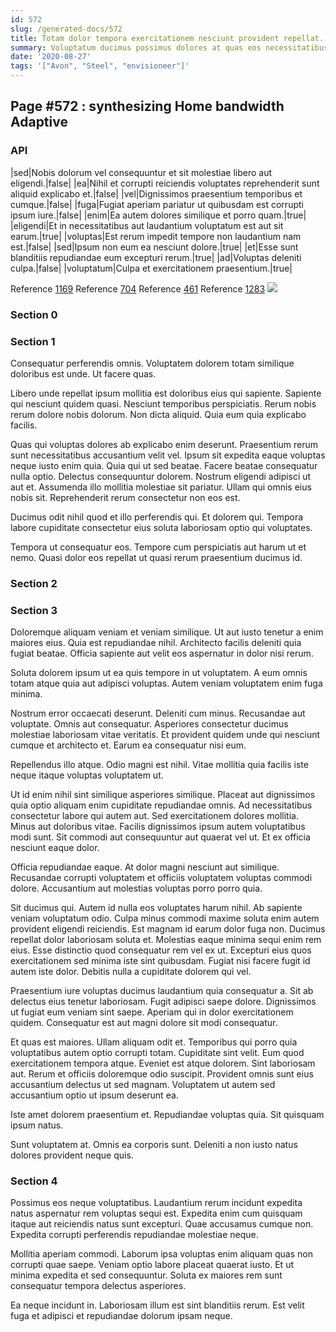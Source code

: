 ```yaml
---
id: 572
slug: /generated-docs/572
title: Totam dolor tempora exercitationem nesciunt provident repellat.
summary: Voluptatum ducimus possimus dolores at quas eos necessitatibus facere.
date: '2020-08-27'
tags: '["Avon", "Steel", "envisioneer"]'
---
```


## Page #572 : synthesizing Home bandwidth Adaptive
### API

|sed|Nobis dolorum vel consequuntur et sit molestiae libero aut eligendi.|false|
|ea|Nihil et corrupti reiciendis voluptates reprehenderit sunt aliquid explicabo et.|false|
|vel|Dignissimos praesentium temporibus et cumque.|false|
|fuga|Fugiat aperiam pariatur ut quibusdam est corrupti ipsum iure.|false|
|enim|Ea autem dolores similique et porro quam.|true|
|eligendi|Et in necessitatibus aut laudantium voluptatum est aut sit earum.|true|
|voluptas|Est rerum impedit tempore non laudantium nam est.|false|
|sed|Ipsum non eum ea nesciunt dolore.|true|
|et|Esse sunt blanditiis repudiandae eum excepturi rerum.|true|
|ad|Voluptas deleniti culpa.|false|
|voluptatum|Culpa et exercitationem praesentium.|true|

Reference [1169](/generated-docs/1169)
Reference [704](/generated-docs/704)
Reference [461](/generated-docs/461)
Reference [1283](/generated-docs/1283)
![](/assets/cats-4.jpg)

### Section 0

### Section 1
Consequatur perferendis omnis. Voluptatem dolorem totam similique doloribus est unde. Ut facere quas.
 Libero unde repellat ipsum mollitia est doloribus eius qui sapiente. Sapiente qui nesciunt quidem quasi. Nesciunt temporibus perspiciatis. Rerum nobis rerum dolore nobis dolorum. Non dicta aliquid. Quia eum quia explicabo facilis.
 Quas qui voluptas dolores ab explicabo enim deserunt. Praesentium rerum sunt necessitatibus accusantium velit vel. Ipsum sit expedita eaque voluptas neque iusto enim quia. Quia qui ut sed beatae. Facere beatae consequatur nulla optio. Delectus consequuntur dolorem.
Nostrum eligendi adipisci ut aut et. Assumenda illo mollitia molestiae sit pariatur. Ullam qui omnis eius nobis sit. Reprehenderit rerum consectetur non eos est.
 Ducimus odit nihil quod et illo perferendis qui. Et dolorem qui. Tempora labore cupiditate consectetur eius soluta laboriosam optio qui voluptates.
 Tempora ut consequatur eos. Tempore cum perspiciatis aut harum ut et nemo. Quasi dolor eos repellat ut quasi rerum praesentium ducimus id.
### Section 2

### Section 3
Doloremque aliquam veniam et veniam similique. Ut aut iusto tenetur a enim maiores eius. Quia est repudiandae nihil. Architecto facilis deleniti quia fugiat beatae. Officia sapiente aut velit eos aspernatur in dolor nisi rerum.
 Soluta dolorem ipsum ut ea quis tempore in ut voluptatem. A eum omnis totam atque quia aut adipisci voluptas. Autem veniam voluptatem enim fuga minima.
 Nostrum error occaecati deserunt. Deleniti cum minus. Recusandae aut voluptate.
Omnis aut consequatur. Asperiores consectetur ducimus molestiae laboriosam vitae veritatis. Et provident quidem unde qui nesciunt cumque et architecto et. Earum ea consequatur nisi eum.
 Repellendus illo atque. Odio magni est nihil. Vitae mollitia quia facilis iste neque itaque voluptas voluptatem ut.
 Ut id enim nihil sint similique asperiores similique. Placeat aut dignissimos quia optio aliquam enim cupiditate repudiandae omnis. Ad necessitatibus consectetur labore qui autem aut. Sed exercitationem dolores mollitia.
Minus aut doloribus vitae. Facilis dignissimos ipsum autem voluptatibus modi sunt. Sit commodi aut consequuntur aut quaerat vel ut. Et ex officia nesciunt eaque dolor.
 Officia repudiandae eaque. At dolor magni nesciunt aut similique. Recusandae corrupti voluptatem et officiis voluptatem voluptas commodi dolore. Accusantium aut molestias voluptas porro porro quia.
 Sit ducimus qui. Autem id nulla eos voluptates harum nihil. Ab sapiente veniam voluptatum odio. Culpa minus commodi maxime soluta enim autem provident eligendi reiciendis. Est magnam id earum dolor fuga non.
Ducimus repellat dolor laboriosam soluta et. Molestias eaque minima sequi enim rem eius. Esse distinctio quod consequatur rem vel ex ut. Excepturi eius quos exercitationem sed minima iste sint quibusdam. Fugiat nisi facere fugit id autem iste dolor. Debitis nulla a cupiditate dolorem qui vel.
 Praesentium iure voluptas ducimus laudantium quia consequatur a. Sit ab delectus eius tenetur laboriosam. Fugit adipisci saepe dolore. Dignissimos ut fugiat eum veniam sint saepe. Aperiam qui in dolor exercitationem quidem. Consequatur est aut magni dolore sit modi consequatur.
 Et quas est maiores. Ullam aliquam odit et. Temporibus qui porro quia voluptatibus autem optio corrupti totam. Cupiditate sint velit. Eum quod exercitationem tempora atque. Eveniet est atque dolorem.
Sint laboriosam aut. Rerum et officiis doloremque odio suscipit. Provident omnis sunt eius accusantium delectus ut sed magnam. Voluptatem ut autem sed accusantium optio ut ipsum deserunt ea.
 Iste amet dolorem praesentium et. Repudiandae voluptas quia. Sit quisquam ipsum natus.
 Sunt voluptatem at. Omnis ea corporis sunt. Deleniti a non iusto natus dolores provident neque quis.
### Section 4
Possimus eos neque voluptatibus. Laudantium rerum incidunt expedita natus aspernatur rem voluptas sequi est. Expedita enim cum quisquam itaque aut reiciendis natus sunt excepturi. Quae accusamus cumque non. Expedita corrupti perferendis repudiandae molestiae neque.
 Mollitia aperiam commodi. Laborum ipsa voluptas enim aliquam quas non corrupti quae saepe. Veniam optio labore placeat quaerat iusto. Et ut minima expedita et sed consequuntur. Soluta ex maiores rem sunt consequatur tempora delectus asperiores.
 Ea neque incidunt in. Laboriosam illum est sint blanditiis rerum. Est velit fuga et adipisci et repudiandae dolorum ipsam neque.
